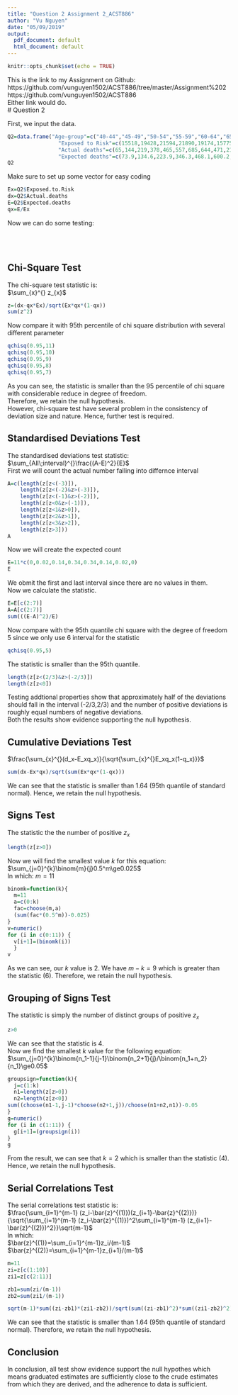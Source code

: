 ---
title: "Question 2 Assignment 2_ACST886"
author: "Vu Nguyen"
date: "05/09/2019"
output:
  pdf_document: default
  html_document: default
---

```{r setup, include=FALSE}
knitr::opts_chunk$set(echo = TRUE)
```

This is the link to my Assignment on Github:  
https://github.com/vunguyen1502/ACST886/tree/master/Assignment%202  
https://github.com/vunguyen1502/ACST886  
Either link would do.  
# Question 2

First, we input the data.  
```{r}
Q2=data.frame("Age-group"=c("40-44","45-49","50-54","55-59","60-64","65-69","70-74","75-79","80-84","85-89","90-94"),
                "Exposed to Risk"=c(15518,19428,21594,21890,19174,15775,11414,6993,3276,1096,201),
                "Actual deaths"=c(65,144,219,378,465,557,685,644,471,217,67),
                "Expected deaths"=c(73.9,134.6,223.9,346.3,468.1,600.2,675.5,637.4,458.7,240.6,61.4))
Q2
```
Make sure to set up some vector for easy coding
```{r}
Ex=Q2$Exposed.to.Risk
dx=Q2$Actual.deaths
E=Q2$Expected.deaths
qx=E/Ex
```
Now we can do some testing:  
$~$  
$~$  
$~$  

## Chi-Square Test
The chi-square test statistic is:  
$\sum_{x}^{} z_{x}$  
```{r}
z=(dx-qx*Ex)/sqrt(Ex*qx*(1-qx))
sum(z^2)
```
Now compare it with 95th percentile of chi square distribution with several different parameter
```{r}
qchisq(0.95,11)
qchisq(0.95,10)
qchisq(0.95,9)
qchisq(0.95,8)
qchisq(0.95,7)

```
As you can see, the statistic is smaller than the 95 percentile of chi square with considerable reduce in degree of freedom.  
Therefore, we retain the null hypothesis.  
However, chi-square test have several problem in the consistency of deviation size and nature. Hence, further test is required. 

## Standardised Deviations Test  

The standardised deviations test statistic:  
$\sum_{All\;interval}^{}\frac{(A-E)^2}{E}$  
First we will count the actual number falling into differnce interval
```{r}
A=c(length(z[z<(-3)]),
    length(z[z<(-2)&z>(-3)]),
    length(z[z<(-1)&z>(-2)]),
    length(z[z<0&z>(-1)]),
    length(z[z<1&z>0]),
    length(z[z<2&z>1]),
    length(z[z<3&z>2]),
    length(z[z>3]))
A
```
Now we will create the expected count
```{r}
E=11*c(0,0.02,0.14,0.34,0.34,0.14,0.02,0)
E
```
We obmit the first and last interval since there are no values in them.  
Now we calculate the statistic.
```{r}
E=E[c(2:7)]
A=A[c(2:7)]
sum(((E-A)^2)/E)
```

Now compare with the 95th quantile chi square with the degree of freedom 5 since we only use 6 interval for the statistic
```{r}
qchisq(0.95,5)
```
The statistic is smaller than the 95th quantile.
```{r}
length(z[z<(2/3)&z>(-2/3)])
length(z[z<0])
```
Testing addtional properties show that approximately half of the deviations should fall in the interval (-2/3,2/3) and the number of positive deviations  is roughly equal numbers of negative deviations.  
Both the results show evidence supporting the null hypothesis.

## Cumulative Deviations Test
$\frac{\sum_{x}^{}(d_x-E_xq_x)}{\sqrt{\sum_{x}^{}E_xq_x(1-q_x)}}$  
```{r}
sum(dx-Ex*qx)/sqrt(sum(Ex*qx*(1-qx)))
```
We can see that the statistic is smaller than 1.64 (95th quantile of standard normal). Hence, we retain the null hypothesis.

## Signs Test  
The statistic the the number of positive $z_x$ 
```{r}
length(z[z>0])
```
Now we will find the smallest value $k$ for this equation:  
$\sum_{j=0}^{k}\binom{m}{j}0.5^m\ge0.025$  
In which: $m=11$
```{r}
binomk=function(k){
  m=11
  a=c(0:k)
  fac=choose(m,a)
  (sum(fac*(0.5^m))-0.025)
}
v=numeric()
for (i in c(0:11)) {
  v[i+1]=(binomk(i))
  }
v
```
As we can see, our $k$ value is 2. We have $m-k=9$ which is greater than the statistic (6). Therefore, we retain the null hypothesis.

## Grouping of Signs Test
The statistic is simply the number of distinct groups of positive $z_x$
```{r}
z>0

```
We can see that the statistic is 4.  
Now we find the smallest $k$ value for the following equation:  
$\sum_{j=0}^{k}\binom{n_1-1}{j-1}\binom{n_2+1}{j}/\binom{n_1+n_2}{n_1}\ge0.05$  
```{r}
groupsign=function(k){
  j=c(1:k)
  n1=length(z[z>0])
  n2=length(z[z<0])
sum((choose(n1-1,j-1)*choose(n2+1,j))/choose(n1+n2,n1))-0.05
}
g=numeric()
for (i in c(1:11)) {
  g[i+1]=(groupsign(i))
}
g
```
From the result, we can see that $k=2$ which is smaller than the statistic (4). Hence, we retain the null hypothesis.

## Serial Correlations Test
The serial correlations test statistic is:  
$\frac{\sum_{i=1}^{m-1} (z_i-\bar{z}^{(1)})(z_{i+1}-\bar{z}^{(2)})}{\sqrt{\sum_{i=1}^{m-1} (z_i-\bar{z}^{(1)})^2\sum_{i=1}^{m-1} (z_{i+1}-\bar{z}^{(2)})^2}}\sqrt{m-1}$  
In which:  
$\bar{z}^{(1)}=\sum_{i=1}^{m-1}z_i/(m-1)$  
$\bar{z}^{(2)}=\sum_{i=1}^{m-1}z_{i+1}/(m-1)$  
```{r}
m=11
zi=z[c(1:10)]
zi1=z[c(2:11)]

zb1=sum(zi/(m-1))
zb2=sum(zi1/(m-1))

sqrt(m-1)*sum((zi-zb1)*(zi1-zb2))/sqrt(sum((zi-zb1)^2)*sum((zi1-zb2)^2))

```
We can see that the statistic is smaller than 1.64 (95th quantile of standard normal). Therefore, we retain the null hypothesis.
$~$

## Conclusion  

In conclusion, all test show evidence support the null hypothes which means graduated estimates are sufficiently close to the crude estimates from which they are derived, and the adherence to data is sufficient.
